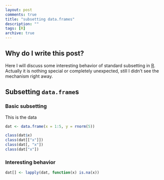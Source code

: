 ```yaml
---
layout: post
comments: true
title: "subsetting data.frames"
description: ""
tags: [R]
archive: true
---
```


Why do I write this post?
-------------------------
Here I will discuss some interesting behavior of standard subsetting in [R](http://cran.r-project.org/). Actually it is nothing special or completely unexpected, still I didn't see the mechanism right away.

Subsetting `data.frame`s
------------------------

### Basic subsetting
This is the data

```r
dat <- data.frame(x = 1:5, y = rnorm(5))
```

```r
class(dat$x)
class(dat[["x"]])
class(dat[, "x"])
class(dat["x"])
```

### Interesting behavior

```r
dat[] <- lapply(dat, function(x) is.na(x))
```
